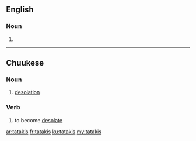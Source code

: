 ==English==

===Noun===
{{head|en|noun plural form}}

# {{plural of|tataki|lang=en}}

----

==Chuukese==

===Noun===
{{head|chk|noun}}

# [[desolation]]

===Verb===
{{head|chk|verb}}

# to become [[desolate]]

[[ar:tatakis]]
[[fr:tatakis]]
[[ku:tatakis]]
[[my:tatakis]]
